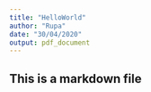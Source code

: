 ---
title: "HelloWorld"
author: "Rupa"
date: "30/04/2020"
output: pdf_document
---

## This is a markdown file